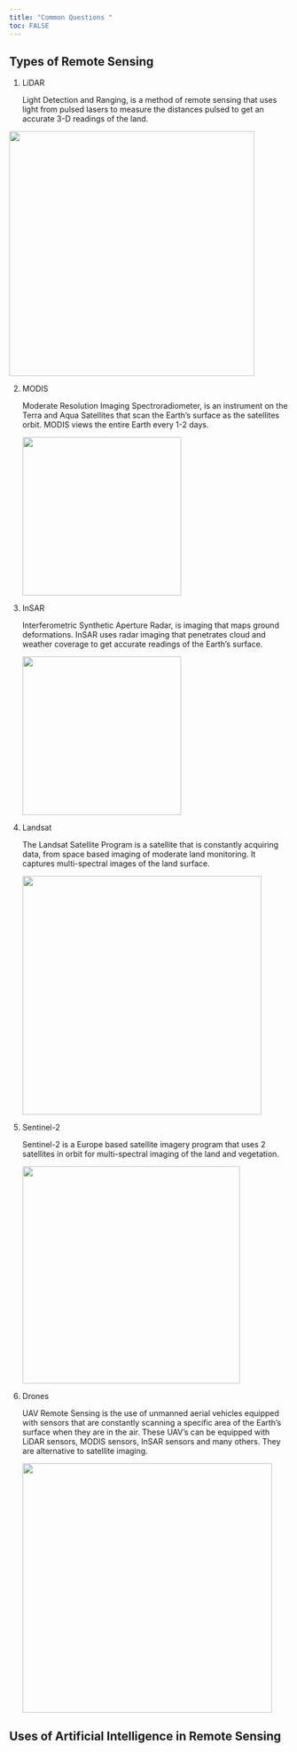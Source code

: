 ```yaml
---
title: "Common Questions "
toc: FALSE
---
```


## Types of Remote Sensing

1.  LiDAR

    Light Detection and Ranging, is a method of remote sensing that uses light from pulsed lasers to measure the distances pulsed to get an accurate 3-D readings of the land.

[![](images/lidar.jpg){.rounded-img width="442"}](https://www.yellowscan.com/knowledge/lidar-vs-photogrammetry-key-differences-and-applications/)

2.  MODIS

    Moderate Resolution Imaging Spectroradiometer, is an instrument on the Terra and Aqua Satellites that scan the Earth's surface as the satellites orbit. MODIS views the entire Earth every 1-2 days.

    [![](images/modis.jpg){.rounded-img width="286"}](https://atmosphere-imager.gsfc.nasa.gov/links/modis-platforms)

3.  InSAR

    Interferometric Synthetic Aperture Radar, is imaging that maps ground deformations. InSAR uses radar imaging that penetrates cloud and weather coverage to get accurate readings of the Earth's surface.

    [![](images/InSAR.gif){.rounded-img width="286"}](https://www.usgs.gov/programs/VHP/insar-satellite-based-technique-captures-overall-deformation-picture)

4.  Landsat

    The Landsat Satellite Program is a satellite that is constantly acquiring data, from space based imaging of moderate land monitoring. It captures multi-spectral images of the land surface.

    ![](images/landsat.jpg){.rounded-img width="431"}

5.  Sentinel-2

    Sentinel-2 is a Europe based satellite imagery program that uses 2 satellites in orbit for multi-spectral imaging of the land and vegetation.

    ![](images/Sentinel2.jpg){.rounded-img width="392"}

6.  Drones

    UAV Remote Sensing is the use of unmanned aerial vehicles equipped with sensors that are constantly scanning a specific area of the Earth's surface when they are in the air. These UAV's can be equipped with LiDAR sensors, MODIS sensors, InSAR sensors and many others. They are alternative to satellite imaging.

    ![](images/drones.jpeg){.rounded-img width="450"}

## Uses of Artificial Intelligence in Remote Sensing
